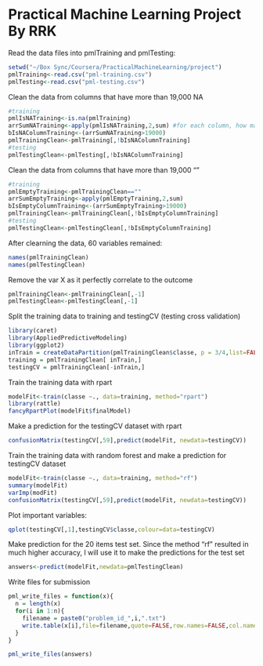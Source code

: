 Practical Machine Learning Project By RRK
========================================================

Read the data files into pmlTraining and pmlTesting:
```r
setwd("~/Box Sync/Coursera/PracticalMachineLearning/project")
pmlTraining<-read.csv("pml-training.csv") 
pmlTesting<-read.csv("pml-testing.csv") 

```

Clean the data from columns that have more than 19,000 NA
```r
#training
pmlIsNATraining<-is.na(pmlTraining)
arrSumNATraining<-apply(pmlIsNATraining,2,sum) #for each column, how many are NA
bIsNAColumnTraining<-(arrSumNATraining>19000)
pmlTrainingClean<-pmlTraining[,!bIsNAColumnTraining]
#testing
pmlTestingClean<-pmlTesting[,!bIsNAColumnTraining]
```

Clean the data from columns that have more than 19,000 ""
```r
#training
pmlEmptyTraining<-pmlTrainingClean==""
arrSumEmptyTraining<-apply(pmlEmptyTraining,2,sum)
bIsEmptyColumnTraining<-(arrSumEmptyTraining>19000)
pmlTrainingClean<-pmlTrainingClean[,!bIsEmptyColumnTraining]
#testing
pmlTestingClean<-pmlTestingClean[,!bIsEmptyColumnTraining]
```
After clearning the data, 60 variables remained:
```r
names(pmlTrainingClean)
names(pmlTestingClean)
```

Remove the var X as it perfectly correlate to the outcome
```r
pmlTrainingClean<-pmlTrainingClean[,-1]
pmlTestingClean<-pmlTestingClean[,-1]
```


Split the training data to training and testingCV (testing cross validation)
```r
library(caret)
library(AppliedPredictiveModeling)
library(ggplot2)
inTrain = createDataPartition(pmlTrainingClean$classe, p = 3/4,list=FALSE)
training = pmlTrainingClean[ inTrain,]
testingCV = pmlTrainingClean[-inTrain,]
```

Train the training data with rpart
```r
modelFit<-train(classe ~., data=training, method="rpart")
library(rattle)
fancyRpartPlot(modelFit$finalModel)
```

Make a prediction for the testingCV dataset with rpart
```r
confusionMatrix(testingCV[,59],predict(modelFit, newdata=testingCV))
```


Train the training data with random forest and make a prediction for testingCV dataset
```r
modelFit<-train(classe ~., data=training, method="rf")
summary(modelFit)
varImp(modFit)
confusionMatrix(testingCV[,59],predict(modelFit, newdata=testingCV))
```
Plot important variables:
```r
qplot(testingCV[,1],testingCV$classe,colour=data=testingCV)
```
Make prediction for the 20 items test set. Since the method "rf" resulted in much higher accuracy, I will use it to make the predictions for the test set
```r
answers<-predict(modelFit,newdata=pmlTestingClean)
```
Write files for submission
```r
pml_write_files = function(x){
  n = length(x)
  for(i in 1:n){
    filename = paste0("problem_id_",i,".txt")
    write.table(x[i],file=filename,quote=FALSE,row.names=FALSE,col.names=FALSE)
  }
}

pml_write_files(answers)
```